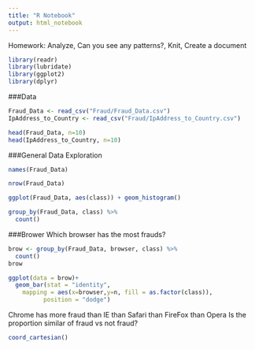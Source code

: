 ```yaml
---
title: "R Notebook"
output: html_notebook
---
```

Homework: Analyze, Can you see any patterns?, Knit, Create a document
```r
library(readr)
library(lubridate)
library(ggplot2)
library(dplyr)
```


###Data
```r
Fraud_Data <- read_csv("Fraud/Fraud_Data.csv")
IpAddress_to_Country <- read_csv("Fraud/IpAddress_to_Country.csv")
```

```r
head(Fraud_Data, n=10)
head(IpAddress_to_Country, n=10)
```
###General Data Exploration

```r
names(Fraud_Data)
```
```r
nrow(Fraud_Data)
```

```r
ggplot(Fraud_Data, aes(class)) + geom_histogram()
```
```r
group_by(Fraud_Data, class) %>%
  count()
```
###Brower
Which browser has the most frauds?
```r
brow <- group_by(Fraud_Data, browser, class) %>%
  count()
brow
```
```r
ggplot(data = brow)+
  geom_bar(stat = "identity",
    mapping = aes(x=browser,y=n, fill = as.factor(class)),
          position = "dodge")
```
Chrome has more fraud than IE than Safari than FireFox than Opera
Is the proportion similar of fraud vs not fraud?

```r
coord_cartesian()
```

